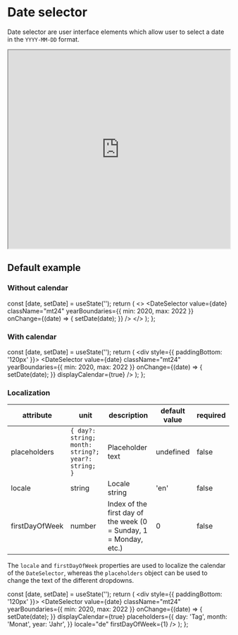 

<Meta title="JSX/Date selector" component={DateSelector} />

# Date selector

Date selector are user interface elements which allow user to select a date in the `YYYY-MM-DD` format.

<Preview>
  <iframe
    width="100%"
    height="450"
    src="https://www.figma.com/embed?embed_host=share&url=https%3A%2F%2Fwww.figma.com%2Ffile%2FMKs4cbojdVOBKUxv7okb93%2FDirty-Swan-Design-System%3Fnode-id%3D293%253A169"
    allowFullScreen
  ></iframe>
</Preview>

## Default example

### Without calendar

  const [date, setDate] = useState('');
  return (
    <>
      <DateSelector
        value={date}
        className="mt24"
        yearBoundaries={{ min: 2020, max: 2022 }}
        onChange={(date) => {
          setDate(date);
        }}
      />
    </>
  );
};

<DateSelectorWithoutCalendarStory />

### With calendar

  const [date, setDate] = useState('');
  return (
    <div style={{ paddingBottom: '120px' }}>
      <DateSelector
        value={date}
        className="mt24"
        yearBoundaries={{ min: 2020, max: 2022 }}
        onChange={(date) => {
          setDate(date);
        }}
        displayCalendar={true}
      />
    </div>
  );
};

<DateSelectorWithCalendarStory />

### Localization

| attribute      | unit                                               | description                                                       | default value | required |
| -------------- | -------------------------------------------------- | ----------------------------------------------------------------- | ------------- | -------- |
| placeholders   | `{ day?: string; month: string?; year?: string; }` | Placeholder text                                                  | undefined     | false    |
| locale         | string                                             | Locale string                                                     | 'en'          | false    |
| firstDayOfWeek | number                                             | Index of the first day of the week (0 = Sunday, 1 = Monday, etc.) | 0             | false    |

The `locale` and `firstDayOfWeek` properties are used to localize the calendar of the `DateSelector`, whereas
the `placeholders` object can be used to change the text of the different dropdowns.

  const [date, setDate] = useState('');
  return (
    <div style={{ paddingBottom: '120px' }}>
      <DateSelector
        value={date}
        className="mt24"
        yearBoundaries={{ min: 2020, max: 2022 }}
        onChange={(date) => {
          setDate(date);
        }}
        displayCalendar={true}
        placeholders={{
          day: 'Tag',
          month: 'Monat',
          year: 'Jahr',
        }}
        locale="de"
        firstDayOfWeek={1}
      />
    </div>
  );
};

<DateSelectorWithCalendarLocalizedStory />
